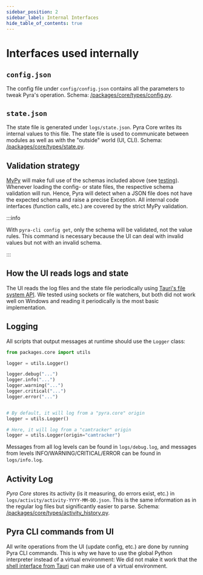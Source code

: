 ```yaml
---
sidebar_position: 2
sidebar_label: Internal Interfaces
hide_table_of_contents: true
---
```


# Interfaces used internally

## `config.json`

The config file under `config/config.json` contains all the parameters to tweak Pyra's operation. Schema: [/packages/core/types/config.py](https://github.com/tum-esm/pyra/blob/main/packages/core/types/config.py).

## `state.json`

The state file is generated under `logs/state.json`. Pyra Core writes its internal values to this file. The state file is used to communicate between modules as well as with the "outside" world (UI, CLI). Schema: [/packages/core/types/state.py](https://github.com/tum-esm/pyra/blob/main/packages/core/types/state.py).

## Validation strategy

[MyPy](https://github.com/python/mypy) will make full use of the schemas included above (see [testing](/docs/developer-guide/testing-and-ci)). Whenever loading the config- or state files, the respective schema validation will run. Hence, Pyra will detect when a JSON file does not have the expected schema and raise a precise Exception. All internal code interfaces (function calls, etc.) are covered by the strict MyPy validation.

:::info

With `pyra-cli config get`, only the schema will be validated, not the value rules. This command is necessary because the UI can deal with invalid values but not with an invalid schema.

:::

## How the UI reads logs and state

The UI reads the log files and the state file periodically using [Tauri's file system API](https://tauri.app/v1/api/js/modules/fs). We tested using sockets or file watchers, but both did not work well on Windows and reading it periodically is the most basic implementation.

## Logging

All scripts that output messages at runtime should use the `Logger` class:

```python
from packages.core import utils

logger = utils.Logger()

logger.debug("...")
logger.info("...")
logger.warning("...")
logger.critical("...")
logger.error("...")


# By default, it will log from a "pyra.core" origin
logger = utils.Logger()

# Here, it will log from a "camtracker" origin
logger = utils.Logger(origin="camtracker")
```

Messages from all log levels can be found in `logs/debug.log`, and messages from levels INFO/WARNING/CRITICAL/ERROR can be found in `logs/info.log`.

## Activity Log

_Pyra Core_ stores its activity (is it measuring, do errors exist, etc.) in `logs/activity/activity-YYYY-MM-DD.json`. This is the same information as in the regular log files but significantly easier to parse. Schema: [/packages/core/types/activity_history.py](https://github.com/tum-esm/pyra/blob/main/packages/core/types/activity_history.py).

## Pyra CLI commands from UI

All write operations from the UI (update config, etc.) are done by running Pyra CLI commands. This is why we have to use the global Python interpreter instead of a virtual environment: We did not make it work that the [shell interface from Tauri](https://tauri.app/v1/api/js/modules/shell) can make use of a virtual environment.
